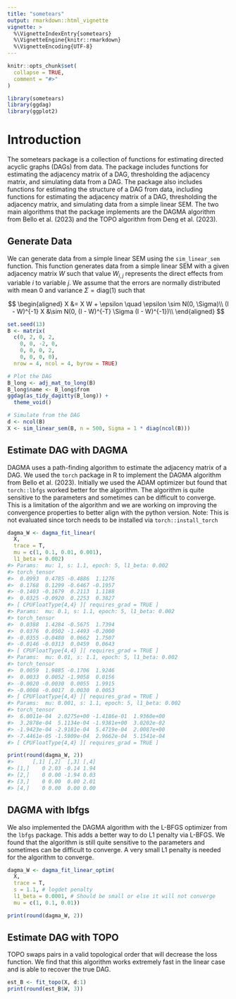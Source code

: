```yaml
---
title: "sometears"
output: rmarkdown::html_vignette
vignette: >
  %\VignetteIndexEntry{sometears}
  %\VignetteEngine{knitr::rmarkdown}
  %\VignetteEncoding{UTF-8}
---
```


```r
knitr::opts_chunk$set(
  collapse = TRUE,
  comment = "#>"
)
```

```r
library(sometears)
library(ggdag)
library(ggplot2)
```

# Introduction
The sometears package is a collection of functions for estimating directed acyclic graphs (DAGs) from data.
The package includes functions for estimating the adjacency matrix of a DAG, thresholding the adjacency matrix, and simulating data from a DAG.
The package also includes functions for estimating the structure of a DAG from data, including functions for estimating the adjacency matrix of a DAG, thresholding the adjacency matrix, and simulating data from a simple linear SEM.
The two main algorithms that the package implements are the DAGMA algorithm from Bello et al. (2023) and the TOPO algorithm from Deng et al. (2023).

## Generate Data
We can generate data from a simple linear SEM using the `sim_linear_sem` function.
This function generates data from a simple linear SEM with a given adjacency matrix $W$ such that value $W_{i,j}$ represents the direct effects from variable $i$ to variable $j$.
We assume that the errors are normally distributed with mean 0 and variance $\Sigma = \text{diag}(1)$ such that

$$
\begin{aligned}
X &= X W + \epsilon \quad \epsilon \sim N(0, \Sigma)\\
(I - W)^{-1} X &\sim N(0, (I - W)^{-T} \Sigma (I - W)^{-1})\\
\end{aligned}
$$

```r
set.seed(13)
B <- matrix(
  c(0, 2, 0, 2,
    0, 0, -2, 0,
    0, 0, 0, 2,
    0, 0, 0, 0),
  nrow = 4, ncol = 4, byrow = TRUE)

# Plot the DAG
B_long <- adj_mat_to_long(B)
B_long$name <- B_long$from
ggdag(as_tidy_dagitty(B_long)) +
  theme_void()

# Simulate from the DAG
d <- ncol(B)
X <- sim_linear_sem(B, n = 500, Sigma = 1 * diag(ncol(B)))
```

## Estimate DAG with DAGMA
DAGMA uses a path-finding algorithm to estimate the adjacency matrix of a DAG.
We used the `torch` package in R to implement the DAGMA algorithm from Bello et al. (2023).
Initially we used the ADAM optimizer but found that `torch::lbfgs` worked better for the algorithm.
The algorithm is quite sensitive to the parameters and sometimes can be difficult to converge.
This is a limitation of the algorithm and we are working on improving the convergence properties to better align with the python version.
Note: This is not evaluated since torch needs to be installed via `torch::install_torch`

```r
dagma_W <- dagma_fit_linear(
  X,
  trace = T,
  mu = c(1, 0.1, 0.01, 0.001),
  l1_beta = 0.002)
#> Params:  mu: 1, s: 1.1, epoch: 5, l1_beta: 0.002 
#> torch_tensor
#>  0.0993  0.4785 -0.4886  1.1276
#>  0.1768  0.1299 -0.6467 -0.1957
#> -0.1403 -0.1679  0.2113  1.1188
#>  0.0325 -0.0920  0.2253  0.3827
#> [ CPUFloatType{4,4} ][ requires_grad = TRUE ]
#> Params:  mu: 0.1, s: 1.1, epoch: 5, l1_beta: 0.002 
#> torch_tensor
#>  0.0388  1.4284 -0.5675  1.7394
#>  0.0376  0.0502 -1.4493 -0.2000
#> -0.0355 -0.0480  0.0662  1.7507
#> -0.0146 -0.0313  0.0459  0.0643
#> [ CPUFloatType{4,4} ][ requires_grad = TRUE ]
#> Params:  mu: 0.01, s: 1.1, epoch: 5, l1_beta: 0.002 
#> torch_tensor
#>  0.0059  1.9885 -0.1706  1.9246
#>  0.0033  0.0052 -1.9058  0.0156
#> -0.0020 -0.0030  0.0055  1.9915
#> -0.0008 -0.0017  0.0030  0.0053
#> [ CPUFloatType{4,4} ][ requires_grad = TRUE ]
#> Params:  mu: 0.001, s: 1.1, epoch: 5, l1_beta: 0.002 
#> torch_tensor
#>  6.0011e-04  2.0275e+00 -1.4186e-01  1.9360e+00
#>  3.2878e-04  5.1134e-04 -1.9381e+00  3.0202e-02
#> -1.9423e-04 -2.9181e-04  5.4719e-04  2.0087e+00
#> -7.4461e-05 -1.5909e-04  2.9662e-04  5.1541e-04
#> [ CPUFloatType{4,4} ][ requires_grad = TRUE ]

print(round(dagma_W, 2))
#>      [,1] [,2]  [,3] [,4]
#> [1,]    0 2.03 -0.14 1.94
#> [2,]    0 0.00 -1.94 0.03
#> [3,]    0 0.00  0.00 2.01
#> [4,]    0 0.00  0.00 0.00
```

## DAGMA with lbfgs 
We also implemented the DAGMA algorithm with the L-BFGS optimizer from the `lbfgs` package.
This adds a better way to do L1 penalty via L-BFGS.
We found that the algorithm is still quite sensitive to the parameters and sometimes can be difficult to converge.
A very small L1 penalty is needed for the algorithm to converge.


```r
dagma_W <- dagma_fit_linear_optim(
  X,
  trace = T,
  s = 1.1, # logdet penalty
  l1_beta = 0.0001, # Should be small or else it will not converge
  mu = c(1, 0.1, 0.01))

print(round(dagma_W, 2))
```

## Estimate DAG with TOPO

TOPO swaps pairs in a valid topological order that will decrease the loss function.
We find that this algorithm works extremely fast in the linear case and is able to recover the true DAG.

```r
est_B <- fit_topo(X, d:1)
print(round(est_B$W, 3))
```
